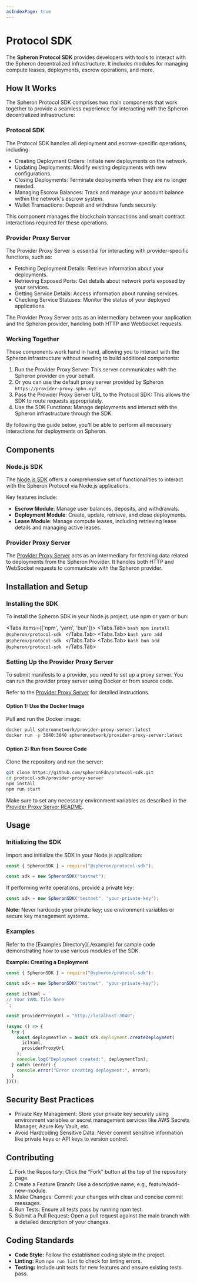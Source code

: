 ```yaml
---
asIndexPage: true
---
```




# Protocol SDK

The **Spheron Protocol SDK** provides developers with tools to interact with the Spheron decentralized infrastructure. It includes modules for managing compute leases, deployments, escrow operations, and more.

## How It Works

The Spheron Protocol SDK comprises two main components that work together to provide a seamless experience for interacting with the Spheron decentralized infrastructure:

### Protocol SDK

The Protocol SDK handles all deployment and escrow-specific operations, including:

- Creating Deployment Orders: Initiate new deployments on the network.
- Updating Deployments: Modify existing deployments with new configurations.
- Closing Deployments: Terminate deployments when they are no longer needed.
- Managing Escrow Balances: Track and manage your account balance within the network's escrow system.
- Wallet Transactions: Deposit and withdraw funds securely.

This component manages the blockchain transactions and smart contract interactions required for these operations.

### Provider Proxy Server

The Provider Proxy Server is essential for interacting with provider-specific functions, such as:

- Fetching Deployment Details: Retrieve information about your deployments.
- Retrieving Exposed Ports: Get details about network ports exposed by your services.
- Getting Service Details: Access information about running services.
- Checking Service Statuses: Monitor the status of your deployed applications.

The Provider Proxy Server acts as an intermediary between your application and the Spheron provider, handling both HTTP and WebSocket requests.

### Working Together

These components work hand in hand, allowing you to interact with the Spheron infrastructure without needing to build additional components:

1. Run the Provider Proxy Server: This server communicates with the Spheron provider on your behalf.
2. Or you can use the default proxy server provided by Spheron `https://provider-proxy.sphn.xyz`
3. Pass the Provider Proxy Server URL to the Protocol SDK: This allows the SDK to route requests appropriately.
4. Use the SDK Functions: Manage deployments and interact with the Spheron infrastructure through the SDK.

By following the guide below, you'll be able to perform all necessary interactions for deployments on Spheron.

## Components

### Node.js SDK

The [Node.js SDK](/protocol-sdk/node-sdk-overview) offers a comprehensive set of functionalities to interact with the Spheron Protocol via Node.js applications.

Key features include:

- **Escrow Module**: Manage user balances, deposits, and withdrawals.
- **Deployment Module**: Create, update, retrieve, and close deployments.
- **Lease Module**: Manage compute leases, including retrieving lease details and managing active leases.

### Provider Proxy Server

The [Provider Proxy Server](/protocol-sdk/provider-proxy-server) acts as an intermediary for fetching data related to deployments from the Spheron Provider. It handles both HTTP and WebSocket requests to communicate with the Spheron provider.

## Installation and Setup

### Installing the SDK

To install the Spheron SDK in your Node.js project, use npm or yarn or bun:
 
<Tabs items={['npm', 'yarn', 'bun']}>
  <Tabs.Tab>
    ```bash
    npm install @spheron/protocol-sdk
    ```
  </Tabs.Tab>
  <Tabs.Tab>
    ```bash
    yarn add @spheron/protocol-sdk
    ```
  </Tabs.Tab>
  <Tabs.Tab>
    ```bash
    bun add @spheron/protocol-sdk
    ```
  </Tabs.Tab>
</Tabs>

### Setting Up the Provider Proxy Server

To submit manifests to a provider, you need to set up a proxy server. You can run the provider proxy server using Docker or from source code.

Refer to the [Provider Proxy Server](/protocol-sdk/provider-proxy-server) for detailed instructions.

#### Option 1: Use the Docker Image

Pull and run the Docker image:

```bash
docker pull spheronnetwork/provider-proxy-server:latest
docker run -p 3040:3040 spheronnetwork/provider-proxy-server:latest
```

#### Option 2: Run from Source Code

Clone the repository and run the server:

```bash
git clone https://github.com/spheronFdn/protocol-sdk.git
cd protocol-sdk/provider-proxy-server
npm install
npm run start
```

Make sure to set any necessary environment variables as described in the [Provider Proxy Server README](./provider-proxy-server/README.md).

## Usage

### Initializing the SDK

Import and initialize the SDK in your Node.js application:

```javascript
const { SpheronSDK } = require("@spheron/protocol-sdk");

const sdk = new SpheronSDK("testnet");
```

If performing write operations, provide a private key:

```javascript
const sdk = new SpheronSDK("testnet", "your-private-key");
```

**Note:** Never hardcode your private key; use environment variables or secure key management systems.

### Examples

<Callout type="info">
Refer to the [Examples Directory](./example) for sample code demonstrating how to use various modules of the SDK.
</Callout>

**Example: Creating a Deployment**

```javascript
const { SpheronSDK } = require("@spheron/protocol-sdk");

const sdk = new SpheronSDK("testnet", "your-private-key");

const iclYaml = `
// Your YAML file here
`;

const providerProxyUrl = "http://localhost:3040";

(async () => {
  try {
    const deploymentTxn = await sdk.deployment.createDeployment(
      iclYaml,
      providerProxyUrl
    );
    console.log("Deployment created:", deploymentTxn);
  } catch (error) {
    console.error("Error creating deployment:", error);
  }
})();
```

## Security Best Practices

- Private Key Management: Store your private key securely using environment variables or secret management services like AWS Secrets Manager, Azure Key Vault, etc.
- Avoid Hardcoding Sensitive Data: Never commit sensitive information like private keys or API keys to version control.

## Contributing

1. Fork the Repository: Click the “Fork” button at the top of the repository page.
2. Create a Feature Branch: Use a descriptive name, e.g., feature/add-new-module.
3. Make Changes: Commit your changes with clear and concise commit messages.
4. Run Tests: Ensure all tests pass by running npm test.
5. Submit a Pull Request: Open a pull request against the main branch with a detailed description of your changes.

## Coding Standards

- **Code Style:** Follow the established coding style in the project.
- **Linting:** Run `npm run lint` to check for linting errors.
- **Testing:** Include unit tests for new features and ensure existing tests pass.